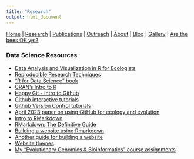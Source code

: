 ```yaml
---
title: "Research"
output: html_document
---
```


[Home](index.html)  |  [Research](research.html)  |  [Publications](pubs.html)  |  [Outreach](outreach.html)  |  [About](about.html) | [Blog](blog.html) | [Gallery](gallery.html) | [Are the bees OK yet?](FAQ.html)

### Data Science Resources 

* [Data Analysis and Visualization in R for Ecologists](https://datacarpentry.org/R-ecology-lesson/index.html)
* [Reproducible Research Techniques](https://esajournals.onlinelibrary.wiley.com/doi/full/10.1002/bes2.1801)
* ["R for Data Science" book](https://r4ds.had.co.nz/)
* [CRAN's Intro to R](https://cran.r-project.org/doc/manuals/R-intro.html)
* [Happy Git - Intro to Github](https://happygitwithr.com/)
* [Github interactive tutorials](https://try.github.io/)
* [Github Version Control tutorials](http://swcarpentry.github.io/git-novice/)
* [April 2023 paper on using GitHub for ecology and evolution](https://besjournals.onlinelibrary.wiley.com/doi/10.1111/2041-210X.14108)
* [Intro to RMarkdown](https://rmarkdown.rstudio.com/)
* [RMarkdown: The Definitive Guide](https://bookdown.org/yihui/rmarkdown/)
* [Building a website using Rmarkdown](https://nceas.github.io/training-rmarkdown-website/tutorial.html) 
* [Another guide for building a website](https://garrettgman.github.io/rmarkdown/rmarkdown_websites.html)
* [Website themes](https://prettydoc.statr.me/)
* [My "Evolutionary Genomics & Bioinformatics" course assignments](https://aefowler.github.io/genomics-course/)

